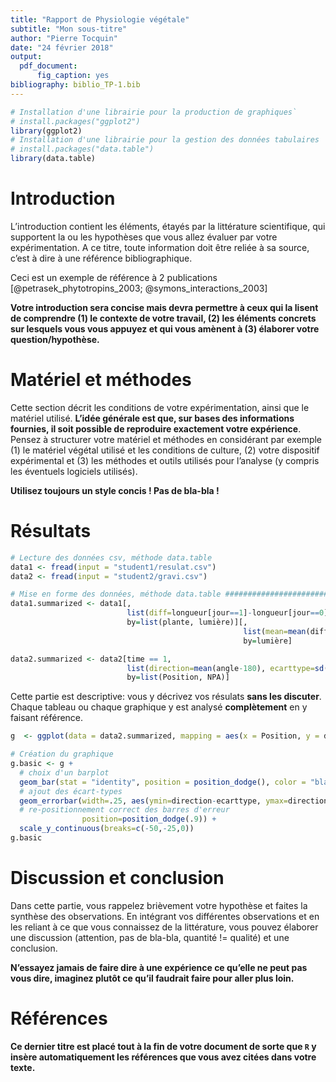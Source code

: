 ```yaml
---
title: "Rapport de Physiologie végétale"
subtitle: "Mon sous-titre"
author: "Pierre Tocquin"
date: "24 février 2018"
output:
  pdf_document:
      fig_caption: yes
bibliography: biblio_TP-1.bib
---
```


```r
# Installation d'une librairie pour la production de graphiques`
# install.packages("ggplot2")
library(ggplot2)
# Installation d'une librairie pour la gestion des données tabulaires
# install.packages("data.table")
library(data.table)
```

# Introduction

L'introduction contient les éléments, étayés par la littérature scientifique, qui supportent la ou les hypothèses que vous allez évaluer par votre expérimentation. A ce titre, toute information doit être reliée à sa source, c'est à dire à une référence bibliographique.

Ceci est un exemple de référence à 2 publications [@petrasek_phytotropins_2003; @symons_interactions_2003]

**Votre introduction sera concise mais devra permettre à ceux qui la lisent de comprendre (1) le contexte de votre travail, (2) les éléments concrets sur lesquels vous vous appuyez et qui vous amènent à (3) élaborer votre question/hypothèse.**

# Matériel et méthodes

Cette section décrit les conditions de votre expérimentation, ainsi que le matériel utilisé. **L'idée générale est que, sur bases des informations fournies, il soit possible de reproduire exactement votre expérience**. Pensez à structurer votre matériel et méthodes en considérant par exemple (1) le matériel végétal utilisé et les conditions de  culture, (2) votre dispositif expérimental et (3) les méthodes et outils utilisés pour l'analyse (y compris les éventuels logiciels utilisés).

**Utilisez toujours un style concis ! Pas de bla-bla !**

# Résultats

```r
# Lecture des données csv, méthode data.table
data1 <- fread(input = "student1/resulat.csv")
data2 <- fread(input = "student2/gravi.csv")

# Mise en forme des données, méthode data.table ###################################################
data1.summarized <- data1[,
                          list(diff=longueur[jour==1]-longueur[jour==0]),
                          by=list(plante, lumière)][, 
                                                    list(mean=mean(diff), sd=sd(diff)),
                                                    by=lumière]

data2.summarized <- data2[time == 1,
                          list(direction=mean(angle-180), ecarttype=sd(angle-180)),
                          by=list(Position, NPA)]

```

Cette partie est descriptive: vous y décrivez vos résulats **sans les discuter**. Chaque tableau ou chaque graphique y est analysé **complètement** en y faisant référence.

```r
g  <- ggplot(data = data2.summarized, mapping = aes(x = Position, y = direction, fill = NPA))

# Création du graphique
g.basic <- g + 
  # choix d'un barplot
  geom_bar(stat = "identity", position = position_dodge(), color = "black") +
  # ajout des écart-types
  geom_errorbar(width=.25, aes(ymin=direction-ecarttype, ymax=direction),  
  # re-positionnement correct des barres d'erreur
                position=position_dodge(.9)) +
  scale_y_continuous(breaks=c(-50,-25,0))
g.basic
```



# Discussion et conclusion

Dans cette partie, vous rappelez brièvement votre hypothèse et faites la synthèse des observations. En intégrant vos différentes observations et en les reliant à ce que vous connaissez de la littérature, vous pouvez élaborer une discussion (attention, pas de bla-bla, quantité != qualité) et une conclusion. 

**N'essayez jamais de faire dire à une expérience ce qu'elle ne peut pas vous dire, imaginez plutôt ce qu'il faudrait faire pour aller plus loin.**


# Références

**Ce dernier titre est placé tout à la fin de votre document de sorte que `R` y insère automatiquement les références que vous avez citées dans votre texte.**















